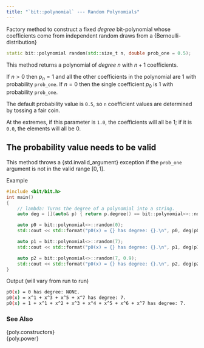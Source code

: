 ```yaml
---
title: "`bit::polynomial` --- Random Polynomials"
---
```


Factory method to construct a fixed *degree* bit-polynomial whose coefficients come from independent random draws from a {Bernoulli-distribution}
```cpp
static bit::polynomial random(std::size_t n, double prob_one = 0.5);
```
This method returns a polynomial of *degree* $n$ with $n+1$ coefficients.

If $n > 0$ then $p_n = 1$ and all the other coefficients in the polynomial are 1 with probability `prob_one`.
If $n = 0$ then the single coefficient $p_0$ is 1 with probability `prob_one`.

The default probability value is `0.5`, so `n` coefficient values are determined by tossing a fair coin.

At the extremes, if this parameter is `1.0`, the coefficients will all be 1; if it is `0.0`, the elements will all be 0.

::: {.callout-warning}
# The probability value needs to be valid
This method throws a {std.invalid_argument} exception if the `prob_one` argument is not in the valid range $[0, 1]$.
:::

[Example]{.bt}
```cpp
#include <bit/bit.h>
int main()
{
    // lambda: Turns the degree of a polynomial into a string.
    auto deg = [](auto& p) { return p.degree() == bit::polynomial<>::ndeg ? "NONE" : std::format("{}", p.degree()); };

    auto p0 = bit::polynomial<>::random(0);
    std::cout << std::format("p0(x) = {} has degree: {}.\n", p0, deg(p0));

    auto p1 = bit::polynomial<>::random(7);
    std::cout << std::format("p0(x) = {} has degree: {}.\n", p1, deg(p1));

    auto p2 = bit::polynomial<>::random(7, 0.9);
    std::cout << std::format("p0(x) = {} has degree: {}.\n", p2, deg(p2));
}
```
[Output (will vary from run to run)]{.bt}
```bash
p0(x) = 0 has degree: NONE.
p0(x) = x^1 + x^3 + x^5 + x^7 has degree: 7.
p0(x) = 1 + x^1 + x^2 + x^3 + x^4 + x^5 + x^6 + x^7 has degree: 7.
```

### See Also
{poly.constructors} \
{poly.power}
